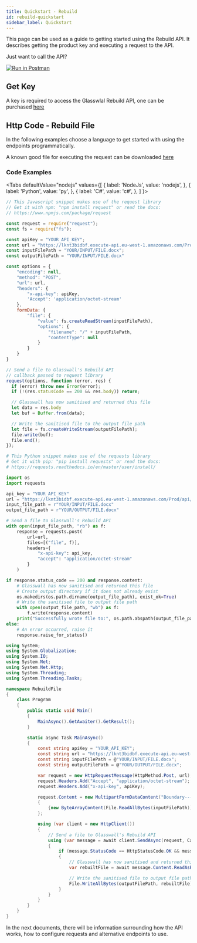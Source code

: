 ```yaml
---
title: Quickstart - Rebuild
id: rebuild-quickstart
sidebar_label: Quickstart
---
```


<p>
This page can be used as a guide to getting started using the Rebuild API. It describes getting the product key and executing a request to the API.
</p>

<p>Just want to call the API?</p>

[![Run in Postman](https://run.pstmn.io/button.svg)](https://app.getpostman.com/run-collection/dc8ba5f0a4ecfa29ad12)

<div>
<h2>Get Key</h2>

A key is required to access the Glasswlal Rebuild API, one can be purchased [here](https://glasswall-store.com/products/glasswall-rebuild-cloud-in-shared-cloud-environment?variant=33476559274124)

<h2>Http Code - Rebuild File</h2>

<p>In the following examples choose a language to get started with using the endpoints programmatically.</p>

A known good file for executing the request can be downloaded  <a href="/examples/Rebuild_Example_Image_That_Rebuilds.bmp" download>here</a>


<h3>Code Examples</h3>

<Tabs
  defaultValue="nodejs"
  values={[
    { label: 'NodeJs', value: 'nodejs', },
    { label: 'Python', value: 'py', },
    { label: 'C#', value: 'c#', },
  ]
}>
<TabItem value="nodejs">

```javascript
// This Javascript snippet makes use of the request library
// Get it with npm: "npm install request" or read the docs:
// https://www.npmjs.com/package/request

const request = require("request");
const fs = require("fs");

const apiKey = "YOUR_API_KEY";
const url = "https://lknt3bidbf.execute-api.eu-west-1.amazonaws.com/Prod/api/rebuild/file";
const inputFilePath = "YOUR/INPUT/FILE.docx";
const outputFilePath = "YOUR/INPUT/FILE.docx"

const options = {
    "encoding": null,
    "method": "POST",
    "url": url,
    "headers": {
        "x-api-key": apiKey,
        'Accept': 'application/octet-stream'
    },
    formData: {
        "file": {
            "value": fs.createReadStream(inputFilePath),
            "options": {
                "filename": "/" + inputFilePath,
                "contentType": null
            }
        }
    }
}

// Send a file to Glasswall's Rebuild API
// callback passed to request library
request(options, function (error, res) {
  if (error) throw new Error(error);
  if (!(res.statusCode == 200 && res.body)) return;    

  // Glasswall has now sanitised and returned this file
  let data = res.body
  let buf = Buffer.from(data);

  // Write the sanitised file to the output file path
  let file = fs.createWriteStream(outputFilePath);
  file.write(buf);
  file.end();
});

```

</TabItem>
<TabItem value="py">

```python
# This Python snippet makes use of the requests library
# Get it with pip: "pip install requests" or read the docs:
# https://requests.readthedocs.io/en/master/user/install/

import os
import requests

api_key = "YOUR_API_KEY"
url = "https://lknt3bidbf.execute-api.eu-west-1.amazonaws.com/Prod/api/rebuild/file"
input_file_path = r"YOUR/INPUT/FILE.docx"
output_file_path = r"YOUR/OUTPUT/FILE.docx"

# Send a file to Glasswall's Rebuild API
with open(input_file_path, "rb") as f:
    response = requests.post(
        url=url,
        files=[("file", f)],
        headers={
            "x-api-key": api_key,
            "accept": "application/octet-stream"
        }
    )

if response.status_code == 200 and response.content:
    # Glasswall has now sanitised and returned this file
    # Create output directory if it does not already exist
    os.makedirs(os.path.dirname(output_file_path), exist_ok=True)
    # Write the sanitised file to output file path
    with open(output_file_path, "wb") as f:
        f.write(response.content)
    print("Successfully wrote file to:", os.path.abspath(output_file_path))
else:
    # An error occurred, raise it
    response.raise_for_status()
```

</TabItem>
<TabItem value="c#">

```csharp
using System;
using System.Globalization;
using System.IO;
using System.Net;
using System.Net.Http;
using System.Threading;
using System.Threading.Tasks;

namespace RebuildFile
{
    class Program
    {
        public static void Main()
        {
            MainAsync().GetAwaiter().GetResult();
        }

        static async Task MainAsync()
        {
            const string apiKey = "YOUR_API_KEY";
            const string url = "https://lknt3bidbf.execute-api.eu-west-1.amazonaws.com/Prod/api/rebuild/file";
            const string inputFilePath = @"YOUR/INPUT/FILE.docx";
            const string outputFilePath = @"YOUR/OUTPUT/FILE.docx";

            var request = new HttpRequestMessage(HttpMethod.Post, url);
            request.Headers.Add("Accept", "application/octet-stream");
            request.Headers.Add("x-api-key", apiKey);

            request.Content = new MultipartFormDataContent("Boundary----" + DateTime.Now.ToString(CultureInfo.InvariantCulture))
            {
                {new ByteArrayContent(File.ReadAllBytes(inputFilePath)), "file", "/" + inputFilePath}
            };

            using (var client = new HttpClient())
            {
                // Send a file to Glasswall's Rebuild API
                using (var message = await client.SendAsync(request, CancellationToken.None))
                {
                    if (message.StatusCode == HttpStatusCode.OK && message.Content != null)
                    {
                        // Glasswall has now sanitised and returned this file
                        var rebuiltFile = await message.Content.ReadAsByteArrayAsync();

                        // Write the sanitised file to output file path
                        File.WriteAllBytes(outputFilePath, rebuiltFile);
                    }
                }
            }
        }
    }
}
```
</TabItem>
</Tabs>

</div>

<p>In the next documents, there will be information surrounding how the API works, how to configure requests and alternative endpoints to use.</p>